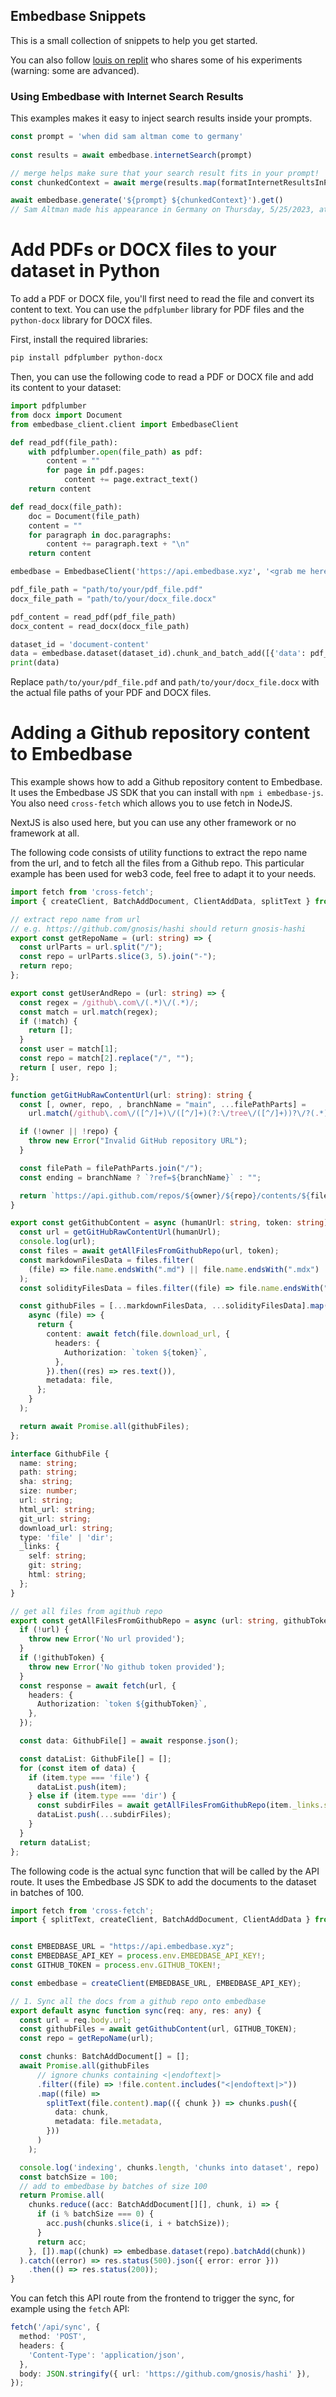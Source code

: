 ## Embedbase Snippets

This is a small collection of snippets to help you get started.

You can also follow [louis on replit](https://replit.com/@LouisBeaumont1) who shares some of his experiments (warning: some are advanced).

### Using Embedbase with Internet Search Results

This examples makes it easy to inject search results inside your prompts.

```js
const prompt = 'when did sam altman come to germany'
  
const results = await embedbase.internetSearch(prompt)

// merge helps make sure that your search result fits in your prompt!
const chunkedContext = await merge(results.map(formatInternetResultsInPrompt))

await embedbase.generate('${prompt} ${chunkedContext}').get()
// Sam Altman made his appearance in Germany on Thursday, 5/25/2023, at the Technical University of Munich (TUM) to speak about OpenAI and ChatGPT.

```

# Add PDFs or DOCX files to your dataset in Python

To add a PDF or DOCX file, you'll first need to read the file and convert its content to text. You can use the `pdfplumber` library for PDF files and the `python-docx` library for DOCX files.

First, install the required libraries:

```bash copy
pip install pdfplumber python-docx
```

Then, you can use the following code to read a PDF or DOCX file and add its content to your dataset:

```python copy
import pdfplumber
from docx import Document
from embedbase_client.client import EmbedbaseClient

def read_pdf(file_path):
    with pdfplumber.open(file_path) as pdf:
        content = ""
        for page in pdf.pages:
            content += page.extract_text()
    return content

def read_docx(file_path):
    doc = Document(file_path)
    content = ""
    for paragraph in doc.paragraphs:
        content += paragraph.text + "\n"
    return content

embedbase = EmbedbaseClient('https://api.embedbase.xyz', '<grab me here https://app.embedbase.xyz/>')

pdf_file_path = "path/to/your/pdf_file.pdf"
docx_file_path = "path/to/your/docx_file.docx"

pdf_content = read_pdf(pdf_file_path)
docx_content = read_docx(docx_file_path)

dataset_id = 'document-content'
data = embedbase.dataset(dataset_id).chunk_and_batch_add([{'data': pdf_content}, {'data': docx_content}])
print(data)
```

Replace `path/to/your/pdf_file.pdf` and `path/to/your/docx_file.docx` with the actual file paths of your PDF and DOCX files.


# Adding a Github repository content to Embedbase

This example shows how to add a Github repository content to Embedbase.
It uses the Embedbase JS SDK that you can install with `npm i embedbase-js`.
You also need `cross-fetch` which allows you to use fetch in NodeJS.

NextJS is also used here, but you can use any other framework or no framework at all.

The following code consists of utility functions to extract the repo name from the url, and to fetch all the files from a Github repo.
This particular example has been used for web3 code, feel free to adapt it to your needs.

```ts filename="lib/github.ts"
import fetch from 'cross-fetch';
import { createClient, BatchAddDocument, ClientAddData, splitText } from "embedbase-js";

// extract repo name from url
// e.g. https://github.com/gnosis/hashi should return gnosis-hashi
export const getRepoName = (url: string) => {
  const urlParts = url.split("/");
  const repo = urlParts.slice(3, 5).join("-");
  return repo;
};

export const getUserAndRepo = (url: string) => {
  const regex = /github\.com\/(.*)\/(.*)/;
  const match = url.match(regex);
  if (!match) {
    return [];
  }
  const user = match[1];
  const repo = match[2].replace("/", "");
  return [ user, repo ];
};

function getGitHubRawContentUrl(url: string): string {
  const [, owner, repo, , branchName = "main", ...filePathParts] =
    url.match(/github\.com\/([^/]+)\/([^/]+)(?:\/tree\/([^/]+))?\/?(.*)/) ?? [];

  if (!owner || !repo) {
    throw new Error("Invalid GitHub repository URL");
  }

  const filePath = filePathParts.join("/");
  const ending = branchName ? `?ref=${branchName}` : "";

  return `https://api.github.com/repos/${owner}/${repo}/contents/${filePath}${ending}`;
}

export const getGithubContent = async (humanUrl: string, token: string) => {
  const url = getGitHubRawContentUrl(humanUrl);
  console.log(url);
  const files = await getAllFilesFromGithubRepo(url, token);
  const markdownFilesData = files.filter(
    (file) => file.name.endsWith(".md") || file.name.endsWith(".mdx")
  );
  const solidityFilesData = files.filter((file) => file.name.endsWith(".sol"));

  const githubFiles = [...markdownFilesData, ...solidityFilesData].map(
    async (file) => {
      return {
        content: await fetch(file.download_url, {
          headers: {
            Authorization: `token ${token}`,
          },
        }).then((res) => res.text()),
        metadata: file,
      };
    }
  );

  return await Promise.all(githubFiles);
};

interface GithubFile {
  name: string;
  path: string;
  sha: string;
  size: number;
  url: string;
  html_url: string;
  git_url: string;
  download_url: string;
  type: 'file' | 'dir';
  _links: {
    self: string;
    git: string;
    html: string;
  };
}

// get all files from agithub repo
export const getAllFilesFromGithubRepo = async (url: string, githubToken: string): Promise<GithubFile[]> => {
  if (!url) {
    throw new Error('No url provided');
  }
  if (!githubToken) {
    throw new Error('No github token provided');
  }
  const response = await fetch(url, {
    headers: {
      Authorization: `token ${githubToken}`,
    },
  });

  const data: GithubFile[] = await response.json();

  const dataList: GithubFile[] = [];
  for (const item of data) {
    if (item.type === 'file') {
      dataList.push(item);
    } else if (item.type === 'dir') {
      const subdirFiles = await getAllFilesFromGithubRepo(item._links.self, githubToken);
      dataList.push(...subdirFiles);
    }
  }
  return dataList;
};
```

The following code is the actual sync function that will be called by the API route.
It uses the Embedbase JS SDK to add the documents to the dataset in batches of 100.

```ts filename="pages/api/sync.ts"
import fetch from 'cross-fetch';
import { splitText, createClient, BatchAddDocument, ClientAddData } from "embedbase-js";


const EMBEDBASE_URL = "https://api.embedbase.xyz";
const EMBEDBASE_API_KEY = process.env.EMBEDBASE_API_KEY!;
const GITHUB_TOKEN = process.env.GITHUB_TOKEN!;

const embedbase = createClient(EMBEDBASE_URL, EMBEDBASE_API_KEY);

// 1. Sync all the docs from a github repo onto embedbase
export default async function sync(req: any, res: any) {
  const url = req.body.url;
  const githubFiles = await getGithubContent(url, GITHUB_TOKEN);
  const repo = getRepoName(url);

  const chunks: BatchAddDocument[] = [];
  await Promise.all(githubFiles
      // ignore chunks containing <|endoftext|>
      .filter((file) => !file.content.includes("<|endoftext|>"))
      .map((file) =>
        splitText(file.content).map(({ chunk }) => chunks.push({
          data: chunk,
          metadata: file.metadata,
        }))
      )
    );

  console.log('indexing', chunks.length, 'chunks into dataset', repo)
  const batchSize = 100;
  // add to embedbase by batches of size 100
  return Promise.all(
    chunks.reduce((acc: BatchAddDocument[][], chunk, i) => {
      if (i % batchSize === 0) {
        acc.push(chunks.slice(i, i + batchSize));
      }
      return acc;
    }, []).map((chunk) => embedbase.dataset(repo).batchAdd(chunk))
  ).catch((error) => res.status(500).json({ error: error }))
    .then(() => res.status(200));
}
```

You can fetch this API route from the frontend to trigger the sync,
for example using the `fetch` API:

```ts filename="pages/index.tsx"
fetch('/api/sync', {
  method: 'POST',
  headers: {
    'Content-Type': 'application/json',
  },
  body: JSON.stringify({ url: 'https://github.com/gnosis/hashi' }),
});
```

